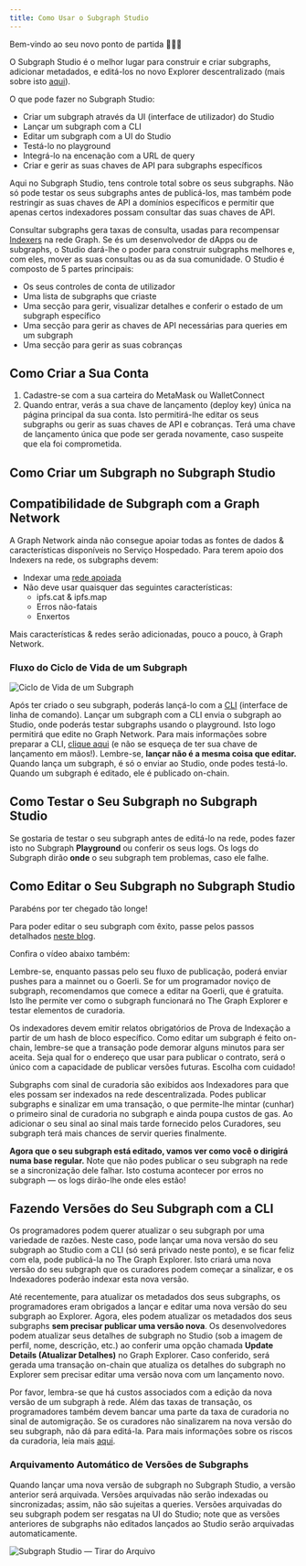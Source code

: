 ```yaml
---
title: Como Usar o Subgraph Studio
---
```


Bem-vindo ao seu novo ponto de partida 👩🏽‍🚀

O Subgraph Studio é o melhor lugar para construir e criar subgraphs, adicionar metadados, e editá-los no novo Explorer descentralizado (mais sobre isto [aqui](/network/explorer)).

O que pode fazer no Subgraph Studio:

- Criar um subgraph através da UI (interface de utilizador) do Studio
- Lançar um subgraph com a CLI
- Editar um subgraph com a UI do Studio
- Testá-lo no playground
- Integrá-lo na encenação com a URL de query
- Criar e gerir as suas chaves de API para subgraphs específicos

Aqui no Subgraph Studio, tens controle total sobre os seus subgraphs. Não só pode testar os seus subgraphs antes de publicá-los, mas também pode restringir as suas chaves de API a domínios específicos e permitir que apenas certos indexadores possam consultar das suas chaves de API.

Consultar subgraphs gera taxas de consulta, usadas para recompensar [Indexers](/network/indexing) na rede Graph. Se és um desenvolvedor de dApps ou de subgraphs, o Studio dará-lhe o poder para construir subgraphs melhores e, com eles, mover as suas consultas ou as da sua comunidade. O Studio é composto de 5 partes principais:

- Os seus controles de conta de utilizador
- Uma lista de subgraphs que criaste
- Uma secção para gerir, visualizar detalhes e conferir o estado de um subgraph específico
- Uma secção para gerir as chaves de API necessárias para queries em um subgraph
- Uma secção para gerir as suas cobranças

## Como Criar a Sua Conta

1. Cadastre-se com a sua carteira do MetaMask ou WalletConnect
1. Quando entrar, verás a sua chave de lançamento (deploy key) única na página principal da sua conta. Isto permitirá-lhe editar os seus subgraphs ou gerir as suas chaves de API e cobranças. Terá uma chave de lançamento única que pode ser gerada novamente, caso suspeite que ela foi comprometida.

## Como Criar um Subgraph no Subgraph Studio

<VideoEmbed youtube="nGIFuC69bSA" />

## Compatibilidade de Subgraph com a Graph Network

A Graph Network ainda não consegue apoiar todas as fontes de dados & características disponíveis no Serviço Hospedado. Para terem apoio dos Indexers na rede, os subgraphs devem:

- Indexar uma [rede apoiada](/developing/supported-networks)
- Não deve usar quaisquer das seguintes características:
  - ipfs.cat & ipfs.map
  - Erros não-fatais
  - Enxertos

Mais características & redes serão adicionadas, pouco a pouco, à Graph Network.

### Fluxo do Ciclo de Vida de um Subgraph

![Ciclo de Vida de um Subgraph](/img/subgraph-lifecycle.png)

Após ter criado o seu subgraph, poderás lançá-lo com a [CLI](https://github.com/graphprotocol/graph-cli) (interface de linha de comando). Lançar um subgraph com a CLI envia o subgraph ao Studio, onde poderás testar subgraphs usando o playground. Isto logo permitirá que edite no Graph Network. Para mais informações sobre preparar a CLI, [clique aqui](/developing/defining-a-subgraph#install-the-graph-cli) (e não se esqueça de ter sua chave de lançamento em mãos!). Lembre-se, **lançar não é a mesma coisa que editar.** Quando lança um subgraph, é só o enviar ao Studio, onde podes testá-lo. Quando um subgraph é editado, ele é publicado on-chain.

## Como Testar o Seu Subgraph no Subgraph Studio

Se gostaria de testar o seu subgraph antes de editá-lo na rede, podes fazer isto no Subgraph **Playground** ou conferir os seus logs. Os logs do Subgraph dirão **onde** o seu subgraph tem problemas, caso ele falhe.

## Como Editar o Seu Subgraph no Subgraph Studio

Parabéns por ter chegado tão longe!

Para poder editar o seu subgraph com êxito, passe pelos passos detalhados [neste blog](https://thegraph.com/blog/building-with-subgraph-studio).

Confira o vídeo abaixo também:

<VideoEmbed youtube="satdwdbvzAQ" />

Lembre-se, enquanto passas pelo seu fluxo de publicação, poderá enviar pushes para a mainnet ou o Goerli. Se for um programador noviço de subgraph, recomendamos que comece a editar na Goerli, que é gratuita. Isto lhe permite ver como o subgraph funcionará no The Graph Explorer e testar elementos de curadoria.

Os indexadores devem emitir relatos obrigatórios de Prova de Indexação a partir de um hash de bloco específico. Como editar um subgraph é feito on-chain, lembre-se que a transação pode demorar alguns minutos para ser aceita. Seja qual for o endereço que usar para publicar o contrato, será o único com a capacidade de publicar versões futuras. Escolha com cuidado!

Subgraphs com sinal de curadoria são exibidos aos Indexadores para que eles possam ser indexados na rede descentralizada. Podes publicar subgraphs e sinalizar em uma transação, o que permite-lhe mintar (cunhar) o primeiro sinal de curadoria no subgraph e ainda poupa custos de gas. Ao adicionar o seu sinal ao sinal mais tarde fornecido pelos Curadores, seu subgraph terá mais chances de servir queries finalmente.

**Agora que o seu subgraph está editado, vamos ver como você o dirigirá numa base regular.** Note que não podes publicar o seu subgraph na rede se a sincronização dele falhar. Isto costuma acontecer por erros no subgraph — os logs dirão-lhe onde eles estão!

## Fazendo Versões do Seu Subgraph com a CLI

Os programadores podem querer atualizar o seu subgraph por uma variedade de razões. Neste caso, pode lançar uma nova versão do seu subgraph ao Studio com a CLI (só será privado neste ponto), e se ficar feliz com ela, pode publicá-la no The Graph Explorer. Isto criará uma nova versão do seu subgraph que os curadores podem começar a sinalizar, e os Indexadores poderão indexar esta nova versão.

Até recentemente, para atualizar os metadados dos seus subgraphs, os programadores eram obrigados a lançar e editar uma nova versão do seu subgraph ao Explorer. Agora, eles podem atualizar os metadados dos seus subgraphs **sem precisar publicar uma versão nova**. Os desenvolvedores podem atualizar seus detalhes de subgraph no Studio (sob a imagem de perfil, nome, descrição, etc.) ao conferir uma opção chamada **Update Details (Atualizar Detalhes)** no Graph Explorer. Caso conferido, será gerada uma transação on-chain que atualiza os detalhes do subgraph no Explorer sem precisar editar uma versão nova com um lançamento novo.

Por favor, lembra-se que há custos associados com a edição da nova versão de um subgraph à rede. Além das taxas de transação, os programadores também devem bancar uma parte da taxa de curadoria no sinal de automigração. Se os curadores não sinalizarem na nova versão do seu subgraph, não dá para editá-la. Para mais informações sobre os riscos da curadoria, leia mais [aqui](/network/curating).

### Arquivamento Automático de Versões de Subgraphs

Quando lançar uma nova versão de subgraph no Subgraph Studio, a versão anterior será arquivada. Versões arquivadas não serão indexadas ou sincronizadas; assim, não são sujeitas a queries. Versões arquivadas do seu subgraph podem ser resgatas na UI do Studio; note que as versões anteriores de subgraphs não editados lançados ao Studio serão arquivadas automaticamente.

![Subgraph Studio — Tirar do Arquivo](/img/Unarchive.png)
